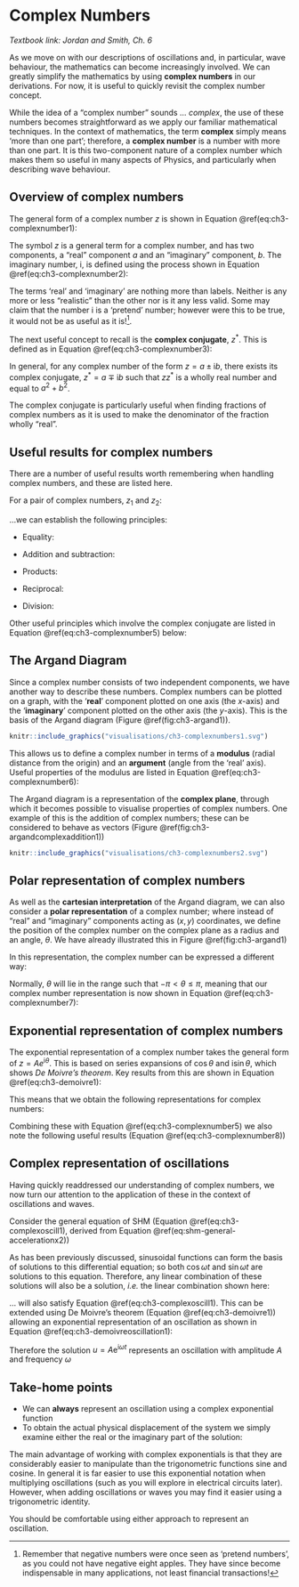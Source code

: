 # Complex Numbers {#sec:ch3-complexnumbers}

*Textbook link: Jordan and Smith, Ch. 6*

As we move on with our descriptions of oscillations and, in particular, wave behaviour, the mathematics can become increasingly involved.  We can greatly simplify the mathematics by using **complex numbers** in our derivations.  For now, it is useful to quickly revisit the complex number concept.

While the idea of a "complex number" sounds ... *complex*, the use of these numbers becomes straightforward as we apply our familiar mathematical techniques. In the context of mathematics, the term **complex** simply means 'more than one part'; therefore, a **complex number** is a number with more than one part.  It is this two-component nature of a complex number which makes them so useful in many aspects of Physics, and particularly when describing wave behaviour.

## Overview of complex numbers {#sec:ch3-complexoverview}

The general form of a complex number $z$ is shown in Equation \@ref(eq:ch3-complexnumber1):

\begin{equation}
z = a + \mathrm{i}b
(\#eq:ch3-complexnumber1)
\end{equation}

The symbol $z$ is a general term for a complex number, and has two components, a "real" component $a$ and an "imaginary" component, $b$.  The imaginary number, $\mathrm{i}$, is defined using the process shown in  Equation \@ref(eq:ch3-complexnumber2):

\begin{equation}
\begin{array}{rcl}
x^2 &=& -1 \\
x &=& \pm \mathrm{i}\\
i^1 &=& -1
\end{array}
(\#eq:ch3-complexnumber2)
\end{equation}

The terms 'real' and 'imaginary' are nothing more than labels. Neither is any more or less "realistic" than the other nor is it any less valid. Some may claim that the number $\mathrm{i}$ is a 'pretend' number; however were this to be true, it would not be as useful as it is!^[Remember that negative numbers were once seen as 'pretend numbers', as you could not have negative eight apples. They have since become indispensable in many applications, not least financial transactions!].

The next useful concept to recall is the **complex conjugate**, $z^*$. This is defined as in Equation \@ref(eq:ch3-complexnumber3):

\begin{equation}
\begin{array}{rcl}
z &=& a + \mathrm{i}b \\
z* &=& a - \mathrm{i}b \\
zz^* &=& a^2 + b^2
\end{array}
(\#eq:ch3-complexnumber3)
\end{equation}

In general, for any complex number of the form $z = a \pm \mathrm{i}b$, there exists its complex conjugate, $z^* = a \mp \mathrm{i}b$ such that $zz^*$ is a wholly real number and equal to $a^2 + b^2$.

The complex conjugate is particularly useful when finding fractions of complex numbers as it is used to make the denominator of the fraction wholly "real".

## Useful results for complex numbers {#sec:ch3-complexusefulresults}

There are a number of useful results worth remembering when handling complex numbers, and these are listed here.

For a pair of complex numbers, $z_1$ and $z_2$:

\begin{equation}
\begin{array}{rcl}
z_1 &=& a_1 + \mathrm{i}b_1 \\
z_2 &=& a_2 + \mathrm{i}b_2 
\end{array}
(\#eq:ch3-complexnumber4)
\end{equation}

...we can establish the following principles:

* Equality:

\begin{equation}
\textrm{If} \hspace{15pt} a_1 = a_2 \hspace{15pt} \textbf{and} \hspace{15pt} b_1 = b_2  \hspace{15pt} \textrm{then}  \hspace{15pt} z_1 = z_2
\end{equation}

* Addition and subtraction:

\begin{equation}
\begin{array}{rcl}
z_1 + z_2 &=& (a_1 + a_2) + \mathrm{i}(b_1 + b_2) \\
z_1 - z_2 &=& (a_1 - a_2) + \mathrm{i}(b_1 - b_2) \\
\end{array}
\end{equation}

* Products:

\begin{equation}
\begin{array}{rcl}
z_1 \times  z_2 &=& (a_1 + \mathrm{i}b_1) (a_2 + \mathrm{i}b_2) \\
 &=& (a_1 a_2 - b_1 b_2) + \mathrm{i}(a_1 b_2 + a_2 b_1) \\
\end{array}
\end{equation}

* Reciprocal:

\begin{equation}
\frac{1}{z} = \frac{z^* }{z z^* } = \frac{a - \mathrm{i}b }{a^2 + b^2 }
\end{equation}

* Division:

\begin{equation}
\frac{z_1}{z_2} = \frac{z_1 z_2^* }{z_2 z_2^* } = \frac{(a_1 a_2 + b_1 b_2) - \mathrm{i}(a_1 b_2 - a_2 b_1)}{a_2^2 + b_2^2 }
\end{equation}

Other useful principles which involve the complex conjugate are listed in Equation \@ref(eq:ch3-complexnumber5) below:

\begin{equation}
\begin{array}{rcl}
(z_1 + z_2)^* &=& z_1^* + z_2^*\\
(z_1  z_2)^* &=& z_1^* + z_2^* \\
\left( \dfrac{z_1}{z_2} \right)^* &=& \dfrac{z_1^* }{z_2^* } \\
a = \mathrm{Re}(z) &=& \dfrac{1}{2}(z + z^* ) \\
b = \mathrm{Im}(z) &=& \dfrac{1}{2}(z - z^* ) 
\end{array}
(\#eq:ch3-complexnumber5)
\end{equation}


## The Argand Diagram {#sec:ch3-arganddiagram}

Since a complex number consists of two independent components, we have another way to describe these numbers. Complex numbers can be plotted on a graph, with the '**real**' component plotted on one axis (the $x$-axis) and the '**imaginary**' component plotted on the other axis (the $y$-axis). This is the basis of the Argand diagram (Figure \@ref(fig:ch3-argand1)).

```r
knitr::include_graphics("visualisations/ch3-complexnumbers1.svg")
```


This allows us to define a complex number in terms of a **modulus** (radial distance from the origin) and an **argument** (angle from the 'real' axis).  Useful properties of the modulus are listed in Equation \@ref(eq:ch3-complexnumber6):

\begin{equation}
\begin{array}{rcl}
|z^* | &=& |z| \\
zz^* &=& |z^2| \\
 |z_1 z_2| &=& |z_1 | |z_2| \\
|\dfrac{z_1}{z_2}| &=& \dfrac{|z_1|}{|z_2|} \\
\\
|z_1 + z_2| &\neq& |z_1 | + |z_2|
\end{array}
(\#eq:ch3-complexnumber6)
\end{equation}


The Argand diagram is a representation of the **complex plane**, through which it becomes possible to visualise properties of complex numbers.  One example of this is the addition of complex numbers; these can be considered to behave as vectors (Figure \@ref(fig:ch3-argandcomplexaddition1))

```r
knitr::include_graphics("visualisations/ch3-complexnumbers2.svg")
```

## Polar representation of complex numbers {#sec:ch3-polarcomplexnumbers}

As well as the **cartesian interpretation** of the Argand diagram, we can also consider a **polar representation** of a complex number; where instead of "real" and "imaginary" components acting as $(x,y)$ coordinates, we define the position of the complex number on the complex plane as a radius and an angle, $\theta$.  We have already illustrated this in Figure \@ref(fig:ch3-argand1)

In this representation, the complex number can be expressed a different way:

\begin{equation}
\begin{array}{rcl}
& z = a + \mathrm{i}b & \\
& r = |z| = \sqrt{a^2 + b^2} & \\
a = r\cos \theta & b = r \sin \theta & \theta = \mathrm{arg} (z) = \arctan \left( \dfrac{b}{a} \right) \\
& z = r \cos \theta + \mathrm{i}|z| \sin \theta &
\end{array}
\end{equation}


Normally, $\theta$ will lie in the range such that $-\pi < \theta \leq \pi$, meaning that our complex number representation is now shown in Equation \@ref(eq:ch3-complexnumber7):

\begin{equation}
\begin{array}{c}
z = a + \mathrm{i}b = r \cos \theta + \mathrm{i} r \sin \theta \\
z = r \left( \cos \theta + \mathrm{i} \sin \theta \right)
\end{array}
(\#eq:ch3-complexnumber7)
\end{equation}

## Exponential representation of complex numbers {#sec:ch3-exponentialrepresentationcomplex}

The exponential representation of a complex number takes the general form of $z = Ae^{\mathrm{i}\theta}$. This is based on series expansions of $\cos \theta$ and $\mathrm{i}\sin \theta$, which shows *De Moivre's theorem*. Key results from this are shown in Equation \@ref(eq:ch3-demoivre1):

\begin{equation}
\begin{array}{rcl}
\mathrm{e}^{\mathrm{i}\theta} &= &\cos \theta + \mathrm{i}\sin \theta\\
\left( \mathrm{e}^{\mathrm{i}\theta} \right)^n &=& \left( \cos \theta + \mathrm{i}\sin \theta \right)^n = \mathrm{e}^{\mathrm{i}n\theta} \\
\left( \cos \theta + \mathrm{i}\sin \theta \right)^n &=&  \cos n\theta + \mathrm{i}\sin n \theta
\end{array}
(\#eq:ch3-demoivre1)
\end{equation}

This means that we obtain the following representations for complex numbers:

\begin{equation}
\begin{array}{c}
z = r \left( \cos \theta + \mathrm{i}\sin \theta \right) = r\mathrm{e}^{\mathrm{i}\theta}\\
z^* = r \left( \cos \theta - \mathrm{i}\sin \theta \right) = r\mathrm{e}^{-\mathrm{i}\theta}\\
\textrm{where:} \hspace{15pt} r = |z| \hspace{20pt} \theta = \textrm{arg}(z)
\end{array}
\end{equation}


Combining these with Equation \@ref(eq:ch3-complexnumber5) we also note the following useful results (Equation \@ref(eq:ch3-complexnumber8))

\begin{equation}
\begin{array}{rcl}
\cos \theta &=& \frac{1}{2} \left( \mathrm{e}^{\mathrm{i}\theta} + \mathrm{e}^{-\mathrm{i}\theta} \right)\\
\sin \theta &=& \frac{1}{2\mathrm{i}} \left( \mathrm{e}^{\mathrm{i}\theta} - \mathrm{e}^{-\mathrm{i}\theta} \right)\\
\end{array}
(\#eq:ch3-complexnumber8)
\end{equation}


## Complex representation of oscillations {#sec:ch3-complexreposcillation}

Having quickly readdressed our understanding of complex numbers, we now turn our attention to the application of these in the context of oscillations and waves.

Consider the general equation of SHM (Equation \@ref(eq:ch3-complexoscill1), derived from Equation \@ref(eq:shm-general-accelerationx2))

\begin{equation}
\frac{\mathrm{d}^2 u}{\mathrm{d} t^2 } + \omega^2 u = 0
(\#eq:ch3-complexoscill1)
\end{equation}

As has been previously discussed, sinusoidal functions can form the basis of solutions to this differential equation; so both $\cos \omega t$ and $\sin \omega t$ are solutions to this equation.  Therefore, any linear combination of these solutions will also be a solution, *i.e.* the linear combination shown here:

\begin{equation}
u = c_1 \cos \omega t + c_2 \sin \omega t
\end{equation}

... will also satisfy Equation \@ref(eq:ch3-complexoscill1).  This can be extended using De Moivre's theorem (Equation \@ref(eq:ch3-demoivre1)) allowing an exponential representation of an oscillation as shown in Equation \@ref(eq:ch3-demoivreoscillation1):

\begin{equation}
u = A (\cos \omega t + \mathrm{i} \sin \omega t) \equiv A \mathrm{e}^{\mathrm{i}\omega t}
(\#eq:ch3-demoivreoscillation1)
\end{equation}

Therefore the solution $u = A\mathrm{e}^{\mathrm{i}\omega t}$ represents an oscillation with amplitude $A$ and frequency $\omega$


## Take-home points

* We can **always** represent an oscillation using a complex exponential function
* To obtain the actual physical displacement of the system we simply examine either the real or the imaginary part of the solution:

\begin{equation}
\begin{array}{lrcl}
\textsf{Either:} & \textrm{displacement} &=& \mathrm{Re}(u) = A \cos \omega t \\
\textsf{or:} & \textrm{displacement} &=& \mathrm{Im}(u) = A \sin \omega t
\end{array}
\end{equation}

The main advantage of working with complex exponentials is that they are considerably easier to manipulate than the trigonometric functions sine and cosine.  In general it is far easier to use this exponential notation when multiplying oscillations (such as you will explore in electrical circuits later).  However, when adding oscillations or waves you may find it easier using a trigonometric identity.

You should be comfortable using either approach to represent an oscillation.




